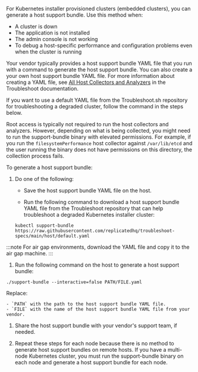 For Kubernetes installer provisioned clusters (embedded clusters), you can generate a host support bundle. Use this method when:

- A cluster is down
- The application is not installed
- The admin console is not working
- To debug a host-specific performance and configuration problems even when the cluster is running

Your vendor typically provides a host support bundle YAML file that you run with a command to generate the host support bundle. You can also create a your own host support bundle YAML file. For more information about creating a YAML file, see [All Host Collectors and Analyzers](https://troubleshoot.sh/docs/host-collect-analyze/all/) in the Troubleshoot documentation.

If you want to use a default YAML file from the Troubleshoot.sh repository for troubleshooting a degraded cluster, follow the command in the steps below.

Root access is typically not required to run the host collectors and analyzers. However, depending on what is being collected, you might need to run the support-bundle binary with elevated permissions. For example, if you run the `filesystemPerformance` host collector against `/var/lib/etcd` and the user running the binary does not have permissions on this directory, the collection process fails.

To generate a host support bundle:

1. Do one of the following:

    - Save the host support bundle YAML file on the host.

    - Run the following command to download a host support bundle YAML file from the Troubleshoot repository that can help troubleshoot a degraded Kubernetes installer cluster:

    ```
    kubectl support-bundle https://raw.githubusercontent.com/replicatedhq/troubleshoot-specs/main/host/default.yaml
    ```
  :::note
  For air gap environments, download the YAML file and copy it to the air gap machine.
  :::

1. Run the following command on the host to generate a host support bundle:

  ```
  ./support-bundle --interactive=false PATH/FILE.yaml
  ```
  Replace:

    - `PATH` with the path to the host support bundle YAML file.
    - `FILE` with the name of the host support bundle YAML file from your vendor.

1. Share the host support bundle with your vendor's support team, if needed.

1. Repeat these steps for each node because there is no method to generate host support bundles on remote hosts. If you have a multi-node Kubernetes cluster, you must run the support-bundle binary on each node and generate a host support bundle for each node.